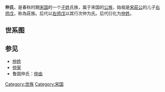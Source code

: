 {{Unreferenced|time=2017-12-16T15:38:25+00:00}}
'''仲氏'''，是春秋时期[[宋国|宋国]]的一个[[子姓|子姓]]氏族，属于宋国的[[公族|公族]]，始祖是[[宋莊公|宋莊公]]的儿子[[右师戊|右师戊]]，称為莊族。后代以[[右师戊|右师戊]]以其行次仲为氏。后代衍化为[[仲姓|仲姓]]。

==世系图==
<center>
{{chart/start}}
{{chart | Wu |Wu=[[右师戊|右师戊]]}}
{{chart | |!| }}
{{chart | Sh |Sh=[[公孙师|公孙师]]}}
{{chart | |!}}
{{chart | Ji |Ji=[[仲江|仲江]]}}
{{chart | |!}}
{{chart | Mo |Mo=□}}
{{chart | |!}}
{{chart | Ji |Ji=[[仲几|仲几]]}}
{{chart | |!}}
{{chart | Tu |Tu=[[仲佗|仲佗]]}}
{{chart/end}}
</center>

==参见==
*[[仲姓|仲姓]]
*[[仲家|仲家]]
*鲁国仲氏：[[仲由|仲由]] 

[[Category:世族|Category:世族]]
[[Category:宋国|Category:宋国]]
